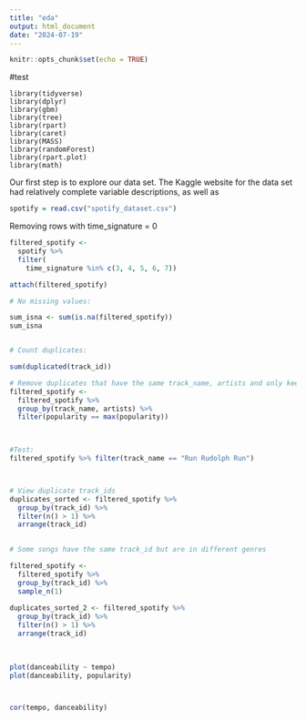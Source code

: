 ```yaml
---
title: "eda"
output: html_document
date: "2024-07-19"
---
```


```r
knitr::opts_chunk$set(echo = TRUE)
```
#test
``` Libraries

library(tidyverse)
library(dplyr)
library(gbm)
library(tree)
library(rpart)
library(caret)
library(MASS)
library(randomForest)
library(rpart.plot)
library(math)

```

Our first step is to explore our data set. The Kaggle website for the data set had relatively complete variable descriptions, as well as 

``` r
spotify = read.csv("spotify_dataset.csv")

```

Removing rows with time_signature = 0
```r
filtered_spotify <- 
  spotify %>% 
  filter(
    time_signature %in% c(3, 4, 5, 6, 7))

attach(filtered_spotify)

# No missing values:

sum_isna <- sum(is.na(filtered_spotify))
sum_isna


# Count duplicates:

sum(duplicated(track_id))

# Remove duplicates that have the same track_name, artists and only keep the most popular song
filtered_spotify <-
  filtered_spotify %>%
  group_by(track_name, artists) %>% 
  filter(popularity == max(popularity))


 
#Test:  
filtered_spotify %>% filter(track_name == "Run Rudolph Run")



# View duplicate track_ids
duplicates_sorted <- filtered_spotify %>%
  group_by(track_id) %>%
  filter(n() > 1) %>%
  arrange(track_id)

 
# Some songs have the same track_id but are in different genres

filtered_spotify <-
  filtered_spotify %>% 
  group_by(track_id) %>% 
  sample_n(1)
  
duplicates_sorted_2 <- filtered_spotify %>%
  group_by(track_id) %>%
  filter(n() > 1) %>%
  arrange(track_id)
  
  
```

``` r
plot(danceability ~ tempo)
plot(danceability, popularity)



cor(tempo, danceability)



```